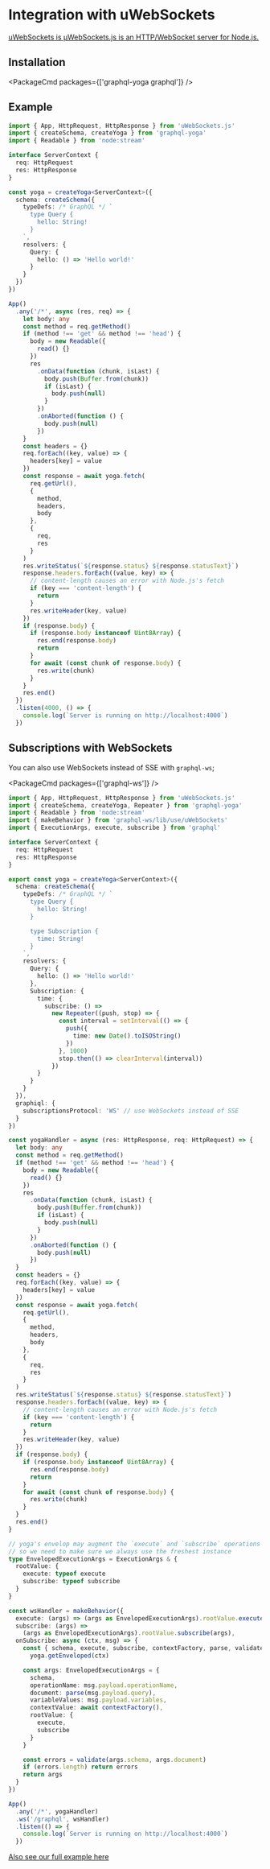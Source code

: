 
# Integration with uWebSockets

[uWebSockets is µWebSockets.js is an HTTP/WebSocket server for Node.js.](https://github.com/uNetworking/uWebSockets.js/)

## Installation

<PackageCmd packages={['graphql-yoga graphql']} />

## Example

```ts filename="index.ts"
import { App, HttpRequest, HttpResponse } from 'uWebSockets.js'
import { createSchema, createYoga } from 'graphql-yoga'
import { Readable } from 'node:stream'

interface ServerContext {
  req: HttpRequest
  res: HttpResponse
}

const yoga = createYoga<ServerContext>({
  schema: createSchema({
    typeDefs: /* GraphQL */ `
      type Query {
        hello: String!
      }
    `,
    resolvers: {
      Query: {
        hello: () => 'Hello world!'
      }
    }
  })
})

App()
  .any('/*', async (res, req) => {
    let body: any
    const method = req.getMethod()
    if (method !== 'get' && method !== 'head') {
      body = new Readable({
        read() {}
      })
      res
        .onData(function (chunk, isLast) {
          body.push(Buffer.from(chunk))
          if (isLast) {
            body.push(null)
          }
        })
        .onAborted(function () {
          body.push(null)
        })
    }
    const headers = {}
    req.forEach((key, value) => {
      headers[key] = value
    })
    const response = await yoga.fetch(
      req.getUrl(),
      {
        method,
        headers,
        body
      },
      {
        req,
        res
      }
    )
    res.writeStatus(`${response.status} ${response.statusText}`)
    response.headers.forEach((value, key) => {
      // content-length causes an error with Node.js's fetch
      if (key === 'content-length') {
        return
      }
      res.writeHeader(key, value)
    })
    if (response.body) {
      if (response.body instanceof Uint8Array) {
        res.end(response.body)
        return
      }
      for await (const chunk of response.body) {
        res.write(chunk)
      }
    }
    res.end()
  })
  .listen(4000, () => {
    console.log(`Server is running on http://localhost:4000`)
  })
```

## Subscriptions with WebSockets

You can also use WebSockets instead of SSE with `graphql-ws`;

<PackageCmd packages={['graphql-ws']} />

```ts filename="index.ts"
import { App, HttpRequest, HttpResponse } from 'uWebSockets.js'
import { createSchema, createYoga, Repeater } from 'graphql-yoga'
import { Readable } from 'node:stream'
import { makeBehavior } from 'graphql-ws/lib/use/uWebSockets'
import { ExecutionArgs, execute, subscribe } from 'graphql'

interface ServerContext {
  req: HttpRequest
  res: HttpResponse
}

export const yoga = createYoga<ServerContext>({
  schema: createSchema({
    typeDefs: /* GraphQL */ `
      type Query {
        hello: String!
      }

      type Subscription {
        time: String!
      }
    `,
    resolvers: {
      Query: {
        hello: () => 'Hello world!'
      },
      Subscription: {
        time: {
          subscribe: () =>
            new Repeater((push, stop) => {
              const interval = setInterval(() => {
                push({
                  time: new Date().toISOString()
                })
              }, 1000)
              stop.then(() => clearInterval(interval))
            })
        }
      }
    }
  }),
  graphiql: {
    subscriptionsProtocol: 'WS' // use WebSockets instead of SSE
  }
})

const yogaHandler = async (res: HttpResponse, req: HttpRequest) => {
  let body: any
  const method = req.getMethod()
  if (method !== 'get' && method !== 'head') {
    body = new Readable({
      read() {}
    })
    res
      .onData(function (chunk, isLast) {
        body.push(Buffer.from(chunk))
        if (isLast) {
          body.push(null)
        }
      })
      .onAborted(function () {
        body.push(null)
      })
  }
  const headers = {}
  req.forEach((key, value) => {
    headers[key] = value
  })
  const response = await yoga.fetch(
    req.getUrl(),
    {
      method,
      headers,
      body
    },
    {
      req,
      res
    }
  )
  res.writeStatus(`${response.status} ${response.statusText}`)
  response.headers.forEach((value, key) => {
    // content-length causes an error with Node.js's fetch
    if (key === 'content-length') {
      return
    }
    res.writeHeader(key, value)
  })
  if (response.body) {
    if (response.body instanceof Uint8Array) {
      res.end(response.body)
      return
    }
    for await (const chunk of response.body) {
      res.write(chunk)
    }
  }
  res.end()
}

// yoga's envelop may augment the `execute` and `subscribe` operations
// so we need to make sure we always use the freshest instance
type EnvelopedExecutionArgs = ExecutionArgs & {
  rootValue: {
    execute: typeof execute
    subscribe: typeof subscribe
  }
}

const wsHandler = makeBehavior({
  execute: (args) => (args as EnvelopedExecutionArgs).rootValue.execute(args),
  subscribe: (args) =>
    (args as EnvelopedExecutionArgs).rootValue.subscribe(args),
  onSubscribe: async (ctx, msg) => {
    const { schema, execute, subscribe, contextFactory, parse, validate } =
      yoga.getEnveloped(ctx)

    const args: EnvelopedExecutionArgs = {
      schema,
      operationName: msg.payload.operationName,
      document: parse(msg.payload.query),
      variableValues: msg.payload.variables,
      contextValue: await contextFactory(),
      rootValue: {
        execute,
        subscribe
      }
    }

    const errors = validate(args.schema, args.document)
    if (errors.length) return errors
    return args
  }
})

App()
  .any('/*', yogaHandler)
  .ws('/graphql', wsHandler)
  .listen(() => {
    console.log(`Server is running on http://localhost:4000`)
  })
```

[Also see our full example here](https://github.com/dotansimha/graphql-yoga/blob/main/examples/uwebsockets/src/app.ts)
